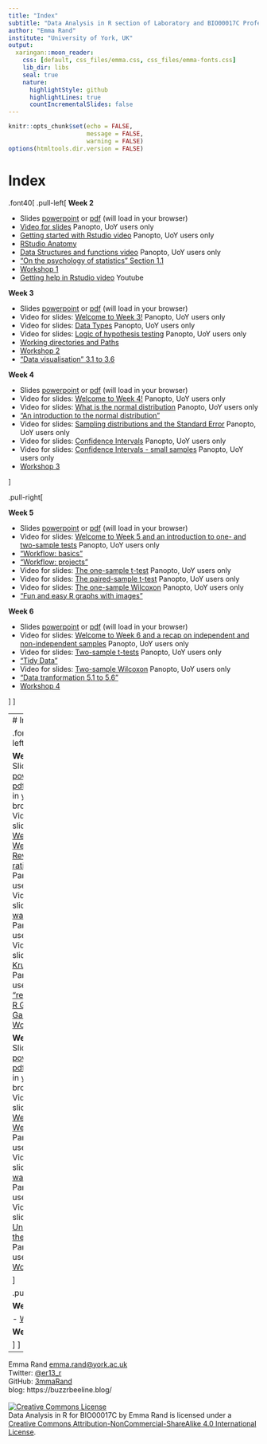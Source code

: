 ```yaml
---
title: "Index"
subtitle: "Data Analysis in R section of Laboratory and BIO00017C Professional Skills for Bioscientists"
author: "Emma Rand"
institute: "University of York, UK"
output:
  xaringan::moon_reader:
    css: [default, css_files/emma.css, css_files/emma-fonts.css]
    lib_dir: libs
    seal: true
    nature:
      highlightStyle: github
      highlightLines: true
      countIncrementalSlides: false
---
```


```r
knitr::opts_chunk$set(echo = FALSE, 
                      message = FALSE,	
                      warning = FALSE)
options(htmltools.dir.version = FALSE)
```


# Index

.font40[
.pull-left[
**Week 2**

-   Slides [powerpoint](slides/01-Introduction-to-module.pptx) or [pdf](slides/01-Introduction-to-module.pdf) (will load in your browser)
-   [Video for slides](https://york.cloud.panopto.eu/Panopto/Pages/Viewer.aspx?id=78563b32-6a62-4b16-b9a8-acb100aa793c) Panopto, UoY users only
-   [Getting started with Rstudio video](https://york.cloud.panopto.eu/Panopto/Pages/Viewer.aspx?id=10b5193a-c246-49bf-9746-acaf00cd1781) Panopto, UoY users only
-   [RStudio Anatomy](x-slides/rstudio-anatomy.html)  
-   [Data Structures and functions video](https://york.cloud.panopto.eu/Panopto/Pages/Viewer.aspx?id=b9bc2b49-1c73-416e-b20f-acaf00e917dd) Panopto, UoY users only
-   ["On the psychology of statistics" Section 1.1](https://learningstatisticswithr.com/book/why-do-we-learn-statistics.html#whywhywhy)
-   [Workshop 1](workshops/01IntroductionToModuleAndRStudio.html) 
-   [Getting help in Rstudio video](https://www.youtube.com/watch?v=tVQHFuitFJw&feature=youtu.be) Youtube

**Week 3**

-   Slides [powerpoint](slides/02-logic-data-types-importing.pptx) or [pdf](slides/02-logic-data-types-importing.pdf) (will load in your browser)
-   Video for slides: [Welcome to Week 3!](https://york.cloud.panopto.eu/Panopto/Pages/Viewer.aspx?id=7047d58a-546a-4ded-ae69-acb70077dc09) Panopto, UoY users only
-   Video for slides: [Data Types](https://york.cloud.panopto.eu/Panopto/Pages/Viewer.aspx?id=78563b32-6a62-4b16-b9a8-acb100aa793c) Panopto, UoY users only
-   Video for slides: [Logic of hypothesis testing](https://york.cloud.panopto.eu/Panopto/Pages/Viewer.aspx?id=ca648362-7c9d-432c-895b-acb70113daf7) Panopto, UoY users only
-   [Working directories and Paths](x-slides/working_dir_and_paths.html)  
-   [Workshop 2](workshops/02TestingDataTypesReadingInData.html) 
-   ["Data visualisation" 3.1 to 3.6](https://r4ds.had.co.nz/data-visualisation.html)


**Week 4**

-   Slides [powerpoint](slides/03-normal-distributions-probabilities-ci.pptx) or [pdf](slides/03-normal-distributions-probabilities-ci.pdf) (will load in your browser) 
-   Video for slides: [Welcome to Week 4!](https://york.cloud.panopto.eu/Panopto/Pages/Viewer.aspx?id=b3573f53-834d-4ad8-b668-acbb009f4253) Panopto, UoY users only
-   Video for slides: [What is the normal distribution](https://york.cloud.panopto.eu/Panopto/Pages/Viewer.aspx?id=0d7bf934-e0b2-4956-8996-acbb00a297d5) Panopto, UoY users only
-   ["An introduction to the normal distribution"](https://tinystats.github.io/teacups-giraffes-and-statistics/02_bellCurve.html)
-   Video for slides: [Sampling distributions and the Standard Error](https://york.cloud.panopto.eu/Panopto/Pages/Viewer.aspx?id=e6e22c7c-213c-4953-aa3d-acbc00d468e7) Panopto, UoY users only
-   Video for slides: [Confidence Intervals](https://york.cloud.panopto.eu/Panopto/Pages/Viewer.aspx?id=d9aad8e3-2efb-4f66-87b6-acbc00eec3eb) Panopto, UoY users only
-   Video for slides: [Confidence Intervals - small samples](https://york.cloud.panopto.eu/Panopto/Pages/Viewer.aspx?id=21c518d8-8449-4fd6-a756-acbd00cf4eba) Panopto, UoY users only
-   [Workshop 3](workshops/03NormalDistributionCalculatingProbabilitiesAndCI.html) 

]

.pull-right[

**Week 5**

-   Slides [powerpoint](slides/04-one-sample-tests.pptx) or [pdf](slides/04-one-sample-tests.pdf) (will load in your browser)  
-   Video for slides: [Welcome to Week 5 and an introduction to one- and two-sample tests](https://york.cloud.panopto.eu/Panopto/Pages/Viewer.aspx?id=e3e4235a-4cb8-4d6b-8a45-acc2009b5356) Panopto, UoY users only
-   ["Workflow: basics"](https://r4ds.had.co.nz/workflow-basics.html)
-   ["Workflow: projects"](https://r4ds.had.co.nz/workflow-projects.html)
-   Video for slides: [The one-sample t-test](https://york.cloud.panopto.eu/Panopto/Pages/Viewer.aspx?id=30b205bc-a63c-4902-b8ff-acc200f8ab3d) Panopto, UoY users only
-   Video for slides: [The paired-sample t-test](https://york.cloud.panopto.eu/Panopto/Pages/Viewer.aspx?id=ed62a0f9-5f85-4695-9556-acc200fee1fd) Panopto, UoY users only
-   Video for slides: [The one-sample Wilcoxon](https://york.cloud.panopto.eu/Panopto/Pages/Viewer.aspx?id=875c405b-13e5-4740-b81a-acc201024eb8) Panopto, UoY users only
-   ["Fun and easy R graphs with images"](https://buzzrbeeline.blog/2018/06/13/fun-and-easy-r-graphs-with-images/)


**Week 6**

-   Slides [powerpoint](slides/05-two-sample-tests.pptx) or [pdf](slides/05-two-sample-tests.pdf) (will load in your browser)  
-   Video for slides: [Welcome to Week 6 and a recap on independent and non-independent samples](https://york.cloud.panopto.eu/Panopto/Pages/Viewer.aspx?id=906ee048-8995-4525-9c79-accb00fc08be) Panopto, UoY users only
-   Video for slides: [Two-sample t-tests](https://york.cloud.panopto.eu/Panopto/Pages/Viewer.aspx?id=d4976439-fc2f-4f2c-8f6f-accb00fe61ef) Panopto, UoY users only
-   ["Tidy Data"](https://vita.had.co.nz/papers/tidy-data.pdf)
-   Video for slides: [Two-sample Wilcoxon](https://york.cloud.panopto.eu/Panopto/Pages/Viewer.aspx?id=0112b946-bd28-4bb7-a692-accb01171eda) Panopto, UoY users only
-   ["Data tranformation 5.1 to 5.6"](https://r4ds.had.co.nz/transform.html)
-   [Workshop 4](workshops/04OneAndTwoSampleTests.html) 


]
]

---
# Index

.font40[
.pull-left[

**Week 7**
-   Slides [powerpoint](slides/06-one-way-anova-kw.pptx) or [pdf](slides/06-one-way-anova-kw.pdf) (will load in your browser)  
-   Video for slides: [Welcome to Week 7 and Review and rationale](https://york.cloud.panopto.eu/Panopto/Pages/Viewer.aspx?id=e0c87ebf-521d-4240-b604-acd20123c9de) Panopto, UoY users only
-   Video for slides: [One-way ANOVA](https://york.cloud.panopto.eu/Panopto/Pages/Viewer.aspx?id=f380201e-f639-450f-89f1-acd300cb657f) Panopto, UoY users only
-   Video for slides: [Kruskal-Wallis](https://york.cloud.panopto.eu/Panopto/Pages/Viewer.aspx?id=f49a44c3-d0f0-4552-bd71-acd3011a41b0) Panopto, UoY users only
-   ["readr"](https://readr.tidyverse.org/)
-   ["The R Graph Gallery"](https://www.r-graph-gallery.com/)
-   [Workshop 5](workshops/05OnewayANOVAandKruskalWallis.html) 

**Week 8**
-   Slides [powerpoint](slides/07-two-way-anova.pptx) or [pdf](slides/07-two-way-anova.pdf) (will load in your browser)  
-   Video for slides: [Welcome to Week 8!](https://york.cloud.panopto.eu/Panopto/Pages/Viewer.aspx?id=f9d10cd9-7876-4071-81a9-acd70110348d) Panopto, UoY users only
-   Video for slides: [Two-way ANOVA](https://york.cloud.panopto.eu/Panopto/Pages/Viewer.aspx?id=20727f59-e25b-49f3-8b1c-acd70117f016) Panopto, UoY users only
-   Video for slides: [Understanding the interaction](https://york.cloud.panopto.eu/Panopto/Pages/Viewer.aspx?id=20727f59-e25b-49f3-8b1c-acd70117f016) Panopto, UoY users only
-   [Workshop 6](workshops/06Two-wayAnova.html) 

]

.pull-right[

**Week 9**



-   [Workshop 7](workshops/07CorrelationAndRegression.html) 

**Week 10**


]
]

---


Emma Rand [emma.rand@york.ac.uk](mailto:emma.rand@york.ac.uk)  
Twitter: [@er13_r](https://twitter.com/er13_r)  
GitHub: [3mmaRand](https://github.com/3mmaRand)  
blog: https://buzzrbeeline.blog/  
<br>
<a rel="license" href="http://creativecommons.org/licenses/by-nc-sa/4.0/"><img alt="Creative Commons License" style="border-width:0" src="https://i.creativecommons.org/l/by-nc-sa/4.0/88x31.png" /></a><br /><span xmlns:dct="http://purl.org/dc/terms/" property="dct:title">Data Analysis in R for BIO00017C</span> by <span xmlns:cc="http://creativecommons.org/ns#" property="cc:attributionName">Emma Rand</span> is licensed under a <a rel="license" href="http://creativecommons.org/licenses/by-nc-sa/4.0/">Creative Commons Attribution-NonCommercial-ShareAlike 4.0 International License</a>.


